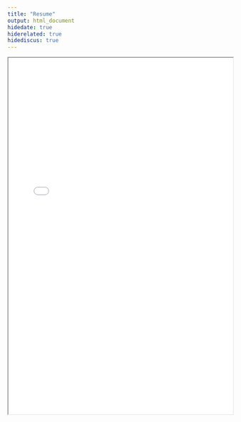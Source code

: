 ```yaml
---
title: "Resume"
output: html_document
hidedate: true
hiderelated: true
hidediscus: true
---
```



<iframe src="/resume.pdf" width="100%" height="800" border="0"></iframe>

